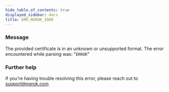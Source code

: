 ```yaml
---
hide_table_of_contents: true
displayed_sidebar: docs
title: ERR_NGROK_1900
---
```


### Message

The provided certificate is in an unknown or unsupported format. The error encountered while parsing was: "`ERROR`"

<ErrorDetails />

### Further help

If you're having trouble resolving this error, please reach out to [support@ngrok.com](mailto:support@ngrok.com?subject=Help%20with%20ERR_NGROK_1900)
